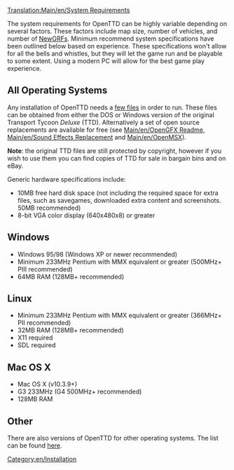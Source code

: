 [[Translation:Main/en/System Requirements]]
[[Category:en/Installation]]

The system requirements for OpenTTD can be highly variable depending on several factors. These factors include map size, number of vehicles, and number of [[Main/en/NewGRF|NewGRFs]]. Minimum recommend system specifications have been outlined below based on experience. These specifications won't allow for all the bells and whistles, but they will let the game run and be playable to some extent. Using a modern PC will allow for the best game play experience.

==All Operating Systems==

Any installation of OpenTTD needs a [[Main/en/Installation FAQ|few files]] in order to run. These files can be obtained from either the DOS or Windows version of the original Transport Tycoon ''Deluxe'' (TTD). Alternatively a set of open source replacements are available for free (see [[Main/en/OpenGFX Readme]], [[Main/en/Sound Effects Replacement]] and [[Main/en/OpenMSX]]).

'''Note''': the original TTD files are still protected by copyright, however if you wish to use them you can find copies of TTD for sale in bargain bins and on eBay.

Generic hardware specifications include:
*10MB free hard disk space (not including the required space for extra files, such as savegames, downloaded extra content and screenshots. 50MB recommended)
*8-bit VGA color display (640x480x8) or greater

==Windows== 

*Windows 95/98 (Windows XP or newer recommended)
*Minimum 233MHz Pentium with MMX equivalent or greater (500MHz+ PIII recommended)
*64MB RAM (128MB+ recommended)

==Linux== 
*Minimum 233MHz Pentium with MMX equivalent or greater (366MHz+ PII recommended)
*32MB RAM (128MB+ recommended)
*X11 required
*SDL required

==Mac OS X==

*Mac OS X (v10.3.9+)
*G3 233MHz (G4 500MHz+ recommended)
*128MB RAM

==Other==

There are also versions of OpenTTD for other operating systems.  The list can be found [[Main/en/Operating system|here]].
